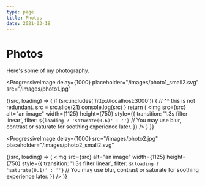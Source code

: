 ```yaml
---
type: page
title: Photos
date: 2021-03-18
---
```


# Photos

Here's some of my photography.


<ProgressiveImage
  delay={1000}
  placeholder="/images/photo1_small2.svg"
  src="/images/photo1.jpg"
>
  {(src, loading) => {
    if (src.includes('http://localhost:3000')) {
      // ^^ this is not redundant.
      src = src.slice(21)
      console.log(src)
    }
    return (
      <img
        src={src}
        alt="an image"
        width={1125}
        height={750}
        style={{
          transition: '1.3s filter linear',
          filter: `${loading ? 'saturate(0.6)' : ''}`
          // You may use blur, contrast or saturate for soothing experience later.
        }}
      />
    )
  }}
</ProgressiveImage>

<ProgressiveImage
  delay={1000}
  src="/images/photo2.jpg"
  placeholder="/images/photo2_small2.svg"
>
  {(src, loading) => (
    <img
      src={src}
      alt="an image"
      width={1125}
      height={750}
      style={{
        transition: '1.3s filter linear',
        filter: `${loading ? 'saturate(0.1)' : ''}`
          // You may use blur, contrast or saturate for soothing experience later.
      }}
    />
  )}
</ProgressiveImage>

